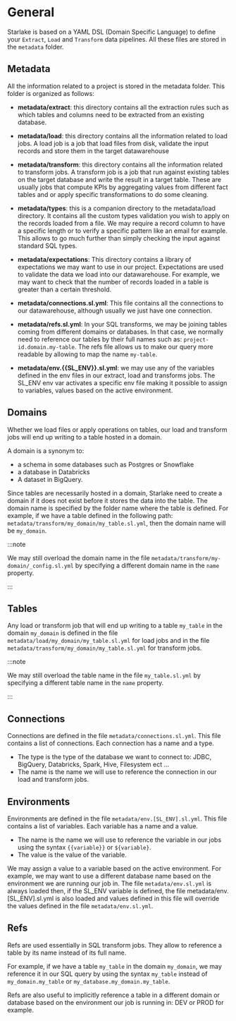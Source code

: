 # General


Starlake is based on a YAML DSL (Domain Specific Language) to define your `Extract`, `Load` and `Transform` data pipelines. All these files are stored in the `metadata` folder.

## Metadata
All the information related to a project is stored in the metadata folder. This folder is organized as follows:

- __metadata/extract__: this directory contains all the extraction rules such as which tables and columns need to be extracted from an existing database.

- __metadata/load__: this directory contains all the information related to load jobs. A load job is a job that load files from disk,
validate the input records and store them in the target datawarehouse

- __metadata/transform__: this directory contains all the information related to transform jobs.
A transform job is a job that run against existing tables on the target database and write the result in a target table.
These are usually jobs that compute KPIs by aggregating values from different fact tables and or apply specific transformations to do some cleaning.

- __metadata/types__: this is a companion directory to the metadata/load directory.
It contains all the custom types validation you wish to apply on the records loaded from a file.
We may require a record column to have a specific length or to verify a specific pattern like an email for example.
This allows to go much further than simply checking the input against standard SQL types.

- __metadata/expectations__: This directory contains a library of expectations we may want to use in our project.
Expectations are used to validate the data we load into our datawarehouse.
For example, we may want to check that the number of records loaded in a table is greater than a certain threshold.

- __metadata/connections.sl.yml__: This file contains all the connections to our datawarehouse, although usually we just have one connection.

- __metadata/refs.sl.yml__: In your SQL transforms, we may be joining tables coming from different domains or databases.
In that case, we normally need to reference our tables by their full names such as: `project-id.domain.my-table`.
The refs file allows us to make our query more readable by allowing to map the name `my-table`.

- __metadata/env.{{SL_ENV}}.sl.yml__: we may use any of the variables defined in the env files in our extract, load and transforms jobs.
The SL_ENV env var activates a specific env file making it possible to assign to variables, values based on the active environment.


## Domains

Whether we load files or apply operations on tables, our load and transform jobs will end up writing to a table hosted in a domain.

A domain is a synonym to:
- a schema in some databases such as Postgres or Snowflake
- a database in Databricks
- A dataset in BigQuery.

Since tables are necessarily hosted in a domain, Starlake need to create a domain if it does not exist before it stores the data into the table.
The domain name is specified by the folder name where the table is defined.
For example, if we have a table defined in the following path: `metadata/transform/my_domain/my_table.sl.yml`, then the domain name will be `my_domain`.

:::note

We may still overload the domain name in the file `metadata/transform/my-domain/_config.sl.yml` by specifying a different domain name in the `name` property.

:::


## Tables

Any load or transform job that will end up writing to a table `my_table` in the domain `my_domain`
is defined in the file `metadata/load/my_domain/my_table.sl.yml` for load jobs and in the file `metadata/transform/my_domain/my_table.sl.yml` for transform jobs.

:::note

We may still overload the table name in the file `my_table.sl.yml` by specifying a different table name in the `name` property.

:::

## Connections

Connections are defined in the file `metadata/connections.sl.yml`. This file contains a list of connections.
Each connection has a name and a type.
- The type is the type of the database we want to connect to: JDBC, BigQuery, Databricks, Spark, Hive, Filesystem ect ...
- The name is the name we will use to reference the connection in our load and transform jobs.

## Environments

Environments are defined in the file `metadata/env.[SL_ENV].sl.yml`. This file contains a list of variables.
Each variable has a name and a value.
- The name is the name we will use to reference the variable in our jobs using the syntax `{{variable}}` or `${variable}`.
- The value is the value of the variable.

We may assign a value to a variable based on the active environment.
For example, we may want to use a different database name based on the environment we are running our job in.
The file `metadata/env.sl.yml` is always loaded then, if the SL_ENV variable is defined, the file metadata/env.[SL_ENV].sl.yml is also loaded
and values defined in this file will override the values defined in the file `metadata/env.sl.yml`.


## Refs

Refs are used essentially in SQL transform jobs. They allow to reference a table by its name instead of its full name.

For example, if we have a table `my_table` in the domain `my_domain`, we may reference it in our SQL query by using the syntax `my_table` instead of `my_domain.my_table` or `my_database.my_domain.my_table`.

Refs are also useful to implicitly reference a table in a different domain or database based on the environment our job is running in: DEV or PROD for example.
